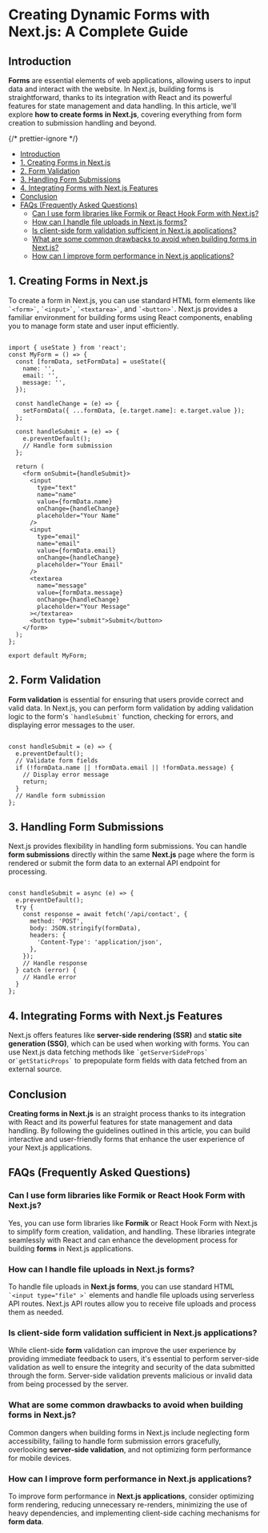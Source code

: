 

# Creating Dynamic Forms with Next.js: A Complete Guide

## <a name='Introduction'></a>Introduction

**Forms** are essential elements of web applications, allowing users to input data and interact with the website. In Next.js, building forms is straightforward, thanks to its integration with React and its powerful features for state management and data handling. In this article, we'll explore **how to create forms in Next.js**, covering everything from form creation to submission handling and beyond.

<MDXImage
  src={SEO_OBJ.NEXTJS_FORMS.featuredImage}
  alt={SEO_OBJ.NEXTJS_FORMS.featuredImageAltText}
  title={SEO_OBJ.NEXTJS_FORMS.featuredImageAltText}
  extraStyling="mb-4"
/>

{/* prettier-ignore */}
<TOC>

- [Introduction](#Introduction)
- [1\. Creating Forms in Next.js](#CreatingFormsinNext.js)
- [2\. Form Validation](#FormValidation)
- [3\. Handling Form Submissions](#HandlingFormSubmissions)
- [4\. Integrating Forms with Next.js Features](#IntegratingFormswithNext.jsFeatures)
- [Conclusion](#Conclusion)
- [FAQs (Frequently Asked Questions)](#FAQsFrequentlyAskedQuestions)
  - [Can I use form libraries like Formik or React Hook Form with Next.js?](#CanIuseformlibrarieslikeFormikorReactHookFormwithNext.js)
  - [How can I handle file uploads in Next.js forms?](#HowcanIhandlefileuploadsinNext.jsforms)
  - [Is client-side form validation sufficient in Next.js applications?](#Isclient-sideformvalidationsufficientinNext.jsapplications)
  - [What are some common drawbacks to avoid when building forms in Next.js?](#WhataresomecommondrawbackstoavoidwhenbuildingformsinNext.js)
  - [How can I improve form performance in Next.js applications?](#HowcanIimproveformperformanceinNext.jsapplications)

</TOC>

## <a name='CreatingFormsinNext.js'></a>1\. Creating Forms in Next.js

To create a form in Next.js, you can use standard HTML form elements like `` `<form>` ``, `` `<input>` ``, `` `<textarea>` ``, and `` `<button>` ``. Next.js provides a familiar environment for building forms using React components, enabling you to manage form state and user input efficiently.

```

import { useState } from 'react';
const MyForm = () => {
  const [formData, setFormData] = useState({
    name: '',
    email: '',
    message: '',
  });

  const handleChange = (e) => {
    setFormData({ ...formData, [e.target.name]: e.target.value });
  };

  const handleSubmit = (e) => {
    e.preventDefault();
    // Handle form submission
  };

  return (
    <form onSubmit={handleSubmit}>
      <input
        type="text"
        name="name"
        value={formData.name}
        onChange={handleChange}
        placeholder="Your Name"
      />
      <input
        type="email"
        name="email"
        value={formData.email}
        onChange={handleChange}
        placeholder="Your Email"
      />
      <textarea
        name="message"
        value={formData.message}
        onChange={handleChange}
        placeholder="Your Message"
      ></textarea>
      <button type="submit">Submit</button>
    </form>
  );
};

export default MyForm;

```

## <a name='FormValidation'></a>2\. Form Validation

**Form validation** is essential for ensuring that users provide correct and valid data. In Next.js, you can perform form validation by adding validation logic to the form's `` `handleSubmit` `` function, checking for errors, and displaying error messages to the user.

```

const handleSubmit = (e) => {
  e.preventDefault();
  // Validate form fields
  if (!formData.name || !formData.email || !formData.message) {
    // Display error message
    return;
  }
  // Handle form submission
};

```

## <a name='HandlingFormSubmissions'></a>3\. Handling Form Submissions

Next.js provides flexibility in handling form submissions. You can handle **form submissions** directly within the same **Next.js** page where the form is rendered or submit the form data to an external API endpoint for processing.

```

const handleSubmit = async (e) => {
  e.preventDefault();
  try {
    const response = await fetch('/api/contact', {
      method: 'POST',
      body: JSON.stringify(formData),
      headers: {
        'Content-Type': 'application/json',
      },
    });
    // Handle response
  } catch (error) {
    // Handle error
  }
};

```

## <a name='IntegratingFormswithNext.jsFeatures'></a>4\. Integrating Forms with Next.js Features

Next.js offers features like **server-side rendering (SSR)** and **static site generation (SSG)**, which can be used when working with forms. You can use Next.js data fetching methods like `` `getServerSideProps` `` or`` `getStaticProps` `` to prepopulate form fields with data fetched from an external source.

## <a name='Conclusion'></a>Conclusion

**Creating forms in Next.js** is an straight process thanks to its integration with React and its powerful features for state management and data handling. By following the guidelines outlined in this article, you can build interactive and user-friendly forms that enhance the user experience of your Next.js applications.

## <a name='FAQsFrequentlyAskedQuestions'></a>FAQs (Frequently Asked Questions)

### <a name='CanIuseformlibrarieslikeFormikorReactHookFormwithNext.js'></a>Can I use form libraries like Formik or React Hook Form with Next.js?

Yes, you can use form libraries like **Formik** or React Hook Form with Next.js to simplify form creation, validation, and handling. These libraries integrate seamlessly with React and can enhance the development process for building **forms** in Next.js applications.

### <a name='HowcanIhandlefileuploadsinNext.jsforms'></a>How can I handle file uploads in Next.js forms?

To handle file uploads in **Next.js forms**, you can use standard HTML `` `<input type="file" >` `` elements and handle file uploads using serverless API routes. Next.js API routes allow you to receive file uploads and process them as needed.

### <a name='Isclient-sideformvalidationsufficientinNext.jsapplications'></a>Is client-side form validation sufficient in Next.js applications?

While client-side **form** validation can improve the user experience by providing immediate feedback to users, it's essential to perform server-side validation as well to ensure the integrity and security of the data submitted through the form. Server-side validation prevents malicious or invalid data from being processed by the server.

### <a name='WhataresomecommondrawbackstoavoidwhenbuildingformsinNext.js'></a>What are some common drawbacks to avoid when building forms in Next.js?

Common dangers when building forms in Next.js include neglecting form accessibility, failing to handle form submission errors gracefully, overlooking **server-side validation**, and not optimizing form performance for mobile devices.

### <a name='HowcanIimproveformperformanceinNext.jsapplications'></a>How can I improve form performance in Next.js applications?

To improve form performance in **Next.js applications**, consider optimizing form rendering, reducing unnecessary re-renders, minimizing the use of heavy dependencies, and implementing client-side caching mechanisms for **form data**.
